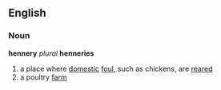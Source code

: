 ==English==
=== Noun ===
'''hennery''' ''plural'' '''henneries'''
#a place where [[domestic]] [[foul]], such as chickens, are [[reared]]
#a poultry [[farm]]